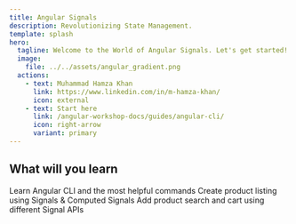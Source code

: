 ```yaml
---
title: Angular Signals
description: Revolutionizing State Management.
template: splash
hero:
  tagline: Welcome to the World of Angular Signals. Let's get started!
  image:
    file: ../../assets/angular_gradient.png
  actions:
    - text: Muhammad Hamza Khan
      link: https://www.linkedin.com/in/m-hamza-khan/
      icon: external
    - text: Start here
      link: /angular-workshop-docs/guides/angular-cli/
      icon: right-arrow
      variant: primary
---
```



## What will you learn

<CardGrid stagger>
  <Card title="Angular CLI" icon="forward-slash">
    Learn Angular CLI and the most helpful commands
  </Card>
  <Card title="Signal & Computed Signal" icon="random">
    Create product listing using Signals & Computed Signals
  </Card>
  <Card title="Input, Output, & Model Signals" icon="add-document">
    Add product search and cart using different Signal APIs
  </Card>
</CardGrid>
